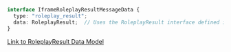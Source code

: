 ```typescript
interface IframeRoleplayResultMessageData {
  type: "roleplay_result";
  data: RoleplayResult;  // Uses the RoleplayResult interface defined in the Data Model documentation
}
```

[Link to RoleplayResult Data Model](/api-reference/roleplay/get-roleplay-results)
